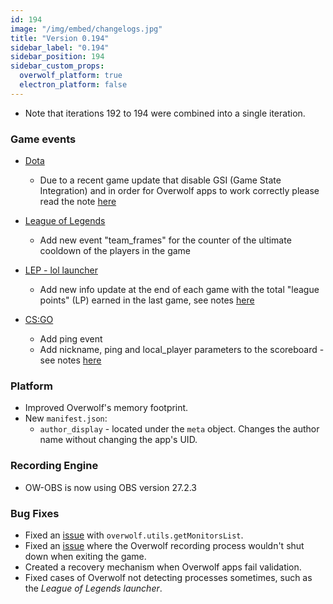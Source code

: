 ```yaml
---
id: 194
image: "/img/embed/changelogs.jpg"
title: "Version 0.194"
sidebar_label: "0.194"
sidebar_position: 194
sidebar_custom_props:
  overwolf_platform: true
  electron_platform: false
---
```


* Note that iterations 192 to 194 were combined into a single iteration. 

### Game events

* [Dota](/api/games/events/dota-2)
  * Due to a recent game update that disable GSI (Game State Integration) and in order for Overwolf apps to work correctly please read the note [here](/api/games/events/dota-2)

* [League of Legends](/api/games/events/league-of-legends)
  * Add new event "team_frames" for the counter of the ultimate cooldown of the players in the game

* [LEP - lol launcher](/api/games/launchers/events/league-of-legends)
  * Add new info update at the end of each game with the total "league points" (LP) earned in the last game, see notes [here](/api/games/launchers/events/league-of-legends#league_points_stats-note)

* [CS:GO](/api/games/events/counter-strike-global-offensive)
  * Add ping event
  * Add nickname, ping and local_player parameters to the scoreboard - see notes [here](/api/games/events/counter-strike-global-offensive#scoreboard)

### Platform
- Improved Overwolf's memory footprint.
- New `manifest.json`:
  - `author_display` - located under the `meta` object. Changes the author
  name without changing the app's UID.
  
### Recording Engine
 - OW-OBS is now using OBS version 27.2.3

### Bug Fixes
- Fixed an [issue](https://discuss.overwolf.com/t/monitorhandle-value-does-not-always-match-monitor-list-handle-values/2484) with `overwolf.utils.getMonitorsList`.
- Fixed an [issue](https://discuss.overwolf.com/t/recording-not-stopping-when-game-is-closed-cs-go-cod-warzone/2465) where the Overwolf recording process wouldn't shut down when exiting the game.
- Created a recovery mechanism when Overwolf apps fail validation.
- Fixed cases of Overwolf not detecting processes sometimes, such as the
*League of Legends launcher*.

